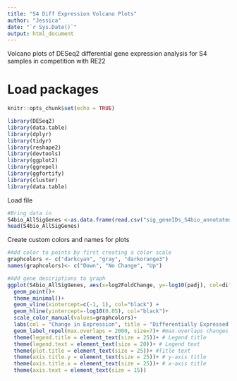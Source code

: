 ```yaml
---
title: "S4 Diff Expression Volcano Plots"
author: "Jessica"
date: "`r Sys.Date()`"
output: html_document
---
```


Volcano plots of DESeq2 differential gene expression analysis for S4 samples in competition with RE22

# Load packages

```r
knitr::opts_chunk$set(echo = TRUE)

library(DESeq2)
library(data.table)
library(dplyr)
library(tidyr)
library(reshape2)
library(devtools)
library(ggplot2)
library(ggrepel)
library(ggfortify)
library(cluster)
library(data.table)

```

Load file

```r

#Bring data in
S4bio_AllSigGenes <-as.data.frame(read.csv("sig_geneIDs_S4bio_annotated.csv"))
head(S4bio_AllSigGenes)
```

Create custom colors and names for plots

```r
#Add color to points by first creating a color scale
graphcolors <- c("darkcyan", "gray", "darkorange3")
names(graphcolors)<- c("Down", "No Change", "Up")  

#Add gene descriptions to graph
ggplot(S4bio_AllSigGenes, aes(x=log2FoldChange, y=-log10(padj), col=diffexpressed, label=X)) + 
  geom_point()+
  theme_minimal()+
  geom_vline(xintercept=c(-1, 1), col="black") +
  geom_hline(yintercept=-log10(0.05), col="black")+
  scale_color_manual(values=graphcolors)+
  labs(col = "Change in Expression", title = "Differentially Expressed in S4 Biofilm")+
  geom_label_repel(max.overlaps = 2000, size=7)+ #max.overlaps changes the number of points that can be obscured by a label
  theme(legend.title = element_text(size = 25))+ # Legend title
  theme(legend.text = element_text(size = 20))+ # Legend text
  theme(plot.title = element_text(size = 25))+ #Title text
  theme(axis.title.y = element_text(size = 25))+ # y-axis title
  theme(axis.title.x = element_text(size = 25))+ # x-axis title
  theme(axis.text = element_text(size = 15))

```
